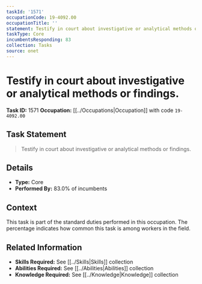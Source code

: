 ```yaml
---
taskId: '1571'
occupationCode: 19-4092.00
occupationTitle: ''
statement: Testify in court about investigative or analytical methods or findings.
taskType: Core
incumbentsResponding: 83
collection: Tasks
source: onet
---
```

# Testify in court about investigative or analytical methods or findings.

**Task ID:** 1571
**Occupation:** [[../Occupations|Occupation]] with code `19-4092.00`

## Task Statement

> Testify in court about investigative or analytical methods or findings.

## Details

- **Type:** Core
- **Performed By:** 83.0% of incumbents

## Context

This task is part of the standard duties performed in this occupation. The percentage indicates how common this task is among workers in the field.

## Related Information

- **Skills Required:** See [[../Skills|Skills]] collection
- **Abilities Required:** See [[../Abilities|Abilities]] collection
- **Knowledge Required:** See [[../Knowledge|Knowledge]] collection
